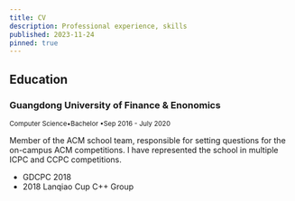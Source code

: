 ```yaml
---
title: CV
description: Professional experience, skills
published: 2023-11-24
pinned: true
---
```


## Education

### Guangdong University of Finance & Enonomics

<small>Computer Science&bull;Bachelor &bull;Sep 2016 - July 2020</small>

<Spacer height="lg" />

Member of the ACM school team, responsible for setting questions for the on-campus ACM competitions. I have represented the school in multiple ICPC and CCPC competitions.

<Columns className="One">

  - GDCPC 2018
  - 2018 Lanqiao Cup C++ Group

</Columns>

<Spacer height="lg" />
